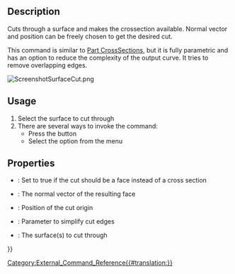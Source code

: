 <languages/>
<translate>

<!--T:1-->
{{Docnav
|[[CurvedShapes_InterpolatedMiddle|InterpolatedMiddle]]
|
|[[CurvedShapes_Workbench|CurvedShapes]]
|IconL=CurvedShapes_InterpolatedMiddle.svg
|IconR=
|IconC=CurvedShapes_workbench_icon.svg
}}

<!--T:2-->
{{GuiCommand
|Name=CurvedShapes SurfaceCut
|MenuLocation=Curved Shapes → Surface Cut
|Workbenches=[[CurvedShapes_Workbench|CurvedShapes]]
|Shortcut=
|SeeAlso=
}}

==Description== <!--T:3-->

<!--T:4-->
Cuts through a surface and makes the crossection available. Normal vector and position can be freely chosen to get the desired cut.

<!--T:5-->
This command is similar to [[Part_CrossSections|Part CrossSections]], but it is fully parametric and has an option to reduce the complexity of the output curve. It tries to remove overlapping edges.

</translate>
[[File:ScreenshotSurfaceCut.png|none|thumb]]
<translate>
<!--T:6-->
{{Caption|Image of a simple FreeCAD project with two sketches using the SurfaceCut command on a surface}}

==Usage== <!--T:7-->

<!--T:8-->
# Select the surface to cut through
# There are several ways to invoke the command:
#* Press the {{Button|[[Image:CurvedShapes_SurfaceCut.svg|16px]] [[CurvedShapes_SurfaceCut|Surface Cut]]}} button
#* Select the {{MenuCommand|Curved Shapes → [[Image:CurvedShapes_SurfaceCut.svg|16px]] Surface Cut}} option from the menu

==Properties== <!--T:9-->

<!--T:10-->
{{Properties_Title|Surface Cut}}

<!--T:11-->
* {{PropertyData|Face}}: Set to true if the cut should be a face instead of a cross section
* {{PropertyData|Normal}}: The normal vector of the resulting face
* {{PropertyData|Position}}: Position of the cut origin
* {{PropertyData|Simplify}}: Parameter to simplify cut edges
* {{PropertyData|Surfaces}}: The surface(s) to cut through


<!--T:12-->
{{Docnav
|[[CurvedShapes_InterpolatedMiddle|InterpolatedMiddle]]
|
|[[CurvedShapes_Workbench|CurvedShapes]]
|IconL=CurvedShapes_InterpolatedMiddle.svg
|IconR=
|IconC=CurvedShapes_workbench_icon.svg
}}

</translate>
{{Userdocnavi{{#translation:}}}}
[[Category:External_Command_Reference{{#translation:}}]]